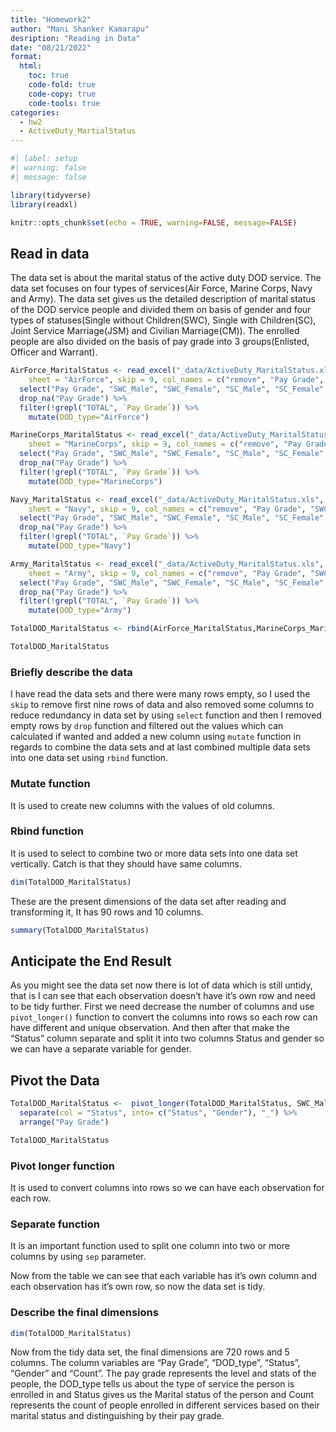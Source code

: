 ```yaml
---
title: "Homework2"
author: "Mani Shanker Kamarapu"
desription: "Reading in Data"
date: "08/21/2022"
format:
  html:
    toc: true
    code-fold: true
    code-copy: true
    code-tools: true
categories:
  - hw2
  - ActiveDuty_MartialStatus
---
```


```r
#| label: setup
#| warning: false
#| message: false

library(tidyverse)
library(readxl)

knitr::opts_chunk$set(echo = TRUE, warning=FALSE, message=FALSE)
```

## Read in data

The data set is about the marital status of the active duty DOD service. The data set focuses on four types of services(Air Force, Marine Corps, Navy and Army). The data set gives us the detailed description of marital status of the DOD service people and divided them on basis of gender and four types of statuses(Single without Children(SWC), Single with Children(SC), Joint Service Marriage(JSM) and Civilian Marriage(CM)). The enrolled people are also divided on the basis of pay grade into 3 groups(Enlisted, Officer and Warrant). 

```r

AirForce_MaritalStatus <- read_excel("_data/ActiveDuty_MaritalStatus.xls", 
    sheet = "AirForce", skip = 9, col_names = c("remove", "Pay Grade", "SWC_Male", "SWC_Female", "SWC_Total", "SC_Male", "SC_Female", "SC_Total", "JSM_Male", "JSM_Female", "JSM_Total", "CM_Male", "CM_Female", "CM_Total", "Male", "Female", "Total")) %>%
  select("Pay Grade", "SWC_Male", "SWC_Female", "SC_Male", "SC_Female", "JSM_Male", "JSM_Female", "CM_Male", "CM_Female") %>%
  drop_na("Pay Grade") %>%
  filter(!grepl("TOTAL", `Pay Grade`)) %>%
    mutate(DOD_type="AirForce")

MarineCorps_MaritalStatus <- read_excel("_data/ActiveDuty_MaritalStatus.xls", 
    sheet = "MarineCorps", skip = 9, col_names = c("remove", "Pay Grade", "SWC_Male", "SWC_Female", "SWC_Total", "SC_Male", "SC_Female", "SC_Total", "JSM_Male", "JSM_Female", "JSM_Total", "CM_Male", "CM_Female", "CM_Total", "M_Male", "M_Female", "M_Total")) %>%
  select("Pay Grade", "SWC_Male", "SWC_Female", "SC_Male", "SC_Female", "JSM_Male", "JSM_Female", "CM_Male", "CM_Female") %>%
  drop_na("Pay Grade") %>%
  filter(!grepl("TOTAL", `Pay Grade`)) %>%
    mutate(DOD_type="MarineCorps")

Navy_MaritalStatus <- read_excel("_data/ActiveDuty_MaritalStatus.xls", 
    sheet = "Navy", skip = 9, col_names = c("remove", "Pay Grade", "SWC_Male", "SWC_Female", "SWC_Total", "SC_Male", "SC_Female", "SC_Total", "JSM_Male", "JSM_Female", "JSM_Total", "CM_Male", "CM_Female", "CM_Total", "N_Male", "N_Female", "N_Total")) %>%
  select("Pay Grade", "SWC_Male", "SWC_Female", "SC_Male", "SC_Female", "JSM_Male", "JSM_Female", "CM_Male", "CM_Female") %>%
  drop_na("Pay Grade") %>%
  filter(!grepl("TOTAL", `Pay Grade`)) %>%
    mutate(DOD_type="Navy")

Army_MaritalStatus <- read_excel("_data/ActiveDuty_MaritalStatus.xls", 
    sheet = "Army", skip = 9, col_names = c("remove", "Pay Grade", "SWC_Male", "SWC_Female", "SWC_Total", "SC_Male", "SC_Female", "SC_Total", "JSM_Male", "JSM_Female", "JSM_Total", "CM_Male", "CM_Female", "CM_Total", "Army_Male", "Army_Female", "Army_Total")) %>%
  select("Pay Grade", "SWC_Male", "SWC_Female", "SC_Male", "SC_Female", "JSM_Male", "JSM_Female", "CM_Male", "CM_Female") %>%
  drop_na("Pay Grade") %>%
  filter(!grepl("TOTAL", `Pay Grade`)) %>%
    mutate(DOD_type="Army")

TotalDOD_MaritalStatus <- rbind(AirForce_MaritalStatus,MarineCorps_MaritalStatus, Navy_MaritalStatus, Army_MaritalStatus)

TotalDOD_MaritalStatus
```

### Briefly describe the data

I have read the data sets and there were many rows empty, so I used the `skip` to remove first nine rows of data and also removed some columns to reduce redundancy in data set by using `select` function and then I removed empty rows by `drop` function and filtered out the values which can calculated if wanted and added a new column using `mutate` function in regards to combine the data sets and at last combined multiple data sets into one data set using `rbind` function.

:::{.callout-tip}
### Mutate function

It is used to create new columns with the values of old columns.
:::

:::{.callout-important}
### Rbind function

It is used to select to combine two or more data sets into one data set vertically. Catch is that they should have same columns.
:::

```r
dim(TotalDOD_MaritalStatus)
```

These are the present dimensions of the data set after reading and transforming it, It has 90 rows and 10 columns. 

```r
summary(TotalDOD_MaritalStatus)
```

## Anticipate the End Result

As you might see the data set now there is lot of data which is still untidy, that is I can see that each observation doesn't have it's own row and need to be tidy further. First we need decrease the number of columns and use `pivot_longer()` function to convert the columns into rows so each row can have different and unique observation. And then after that make the "Status" column separate and split it into two columns Status and gender so we can have a separate variable for gender.

## Pivot the Data

```r
TotalDOD_MaritalStatus <-  pivot_longer(TotalDOD_MaritalStatus, SWC_Male:CM_Female, names_to = "Status", values_to = "Count") %>% 
  separate(col = "Status", into= c("Status", "Gender"), "_") %>%
  arrange("Pay Grade")

TotalDOD_MaritalStatus

```

:::{.callout-tip}
### Pivot longer function

It is used to convert columns into rows so we can have each observation for each row.
:::

:::{.callout-important}
### Separate function

It is an important function used to split one column into two or more columns by using `sep` parameter.
:::

Now from the table we can see that each variable has it's own column and each observation has it's own row, so now the data set is tidy.

### Describe the final dimensions

```r
dim(TotalDOD_MaritalStatus)
```

Now from the tidy data set, the final dimensions are 720 rows and 5 columns. The column variables are "Pay Grade", "DOD_type", "Status", "Gender" and "Count". The pay grade represents the level and stats of the people, the DOD_type tells us about the type of service the person is enrolled in and Status gives us the Marital status of the person and Count represents the count of people enrolled in different services based on their marital status and distinguishing by their pay grade.
